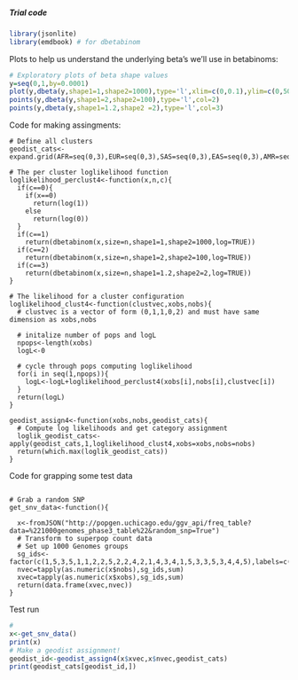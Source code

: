 

##### Trial code

```r
library(jsonlite)
library(emdbook) # for dbetabinom
```

Plots to help us understand the underlying beta's we'll use in betabinoms:
```r
# Exploratory plots of beta shape values
y=seq(0,1,by=0.0001)
plot(y,dbeta(y,shape1=1,shape2=1000),type='l',xlim=c(0,0.1),ylim=c(0,50),col=1)
points(y,dbeta(y,shape1=2,shape2=100),type='l',col=2)
points(y,dbeta(y,shape1=1.2,shape2 =2),type='l',col=3)
```

Code for making assingments:
```
# Define all clusters
geodist_cats<-expand.grid(AFR=seq(0,3),EUR=seq(0,3),SAS=seq(0,3),EAS=seq(0,3),AMR=seq(0,3))

# The per cluster loglikelihood function
loglikelihood_perclust4<-function(x,n,c){
  if(c==0){
    if(x==0)
      return(log(1))
    else
      return(log(0))
  }
  if(c==1)
    return(dbetabinom(x,size=n,shape1=1,shape2=1000,log=TRUE))
  if(c==2)
    return(dbetabinom(x,size=n,shape1=2,shape2=100,log=TRUE))
  if(c==3)
    return(dbetabinom(x,size=n,shape1=1.2,shape2=2,log=TRUE))
}

# The likelihood for a cluster configuration
loglikelihood_clust4<-function(clustvec,xobs,nobs){
  # clustvec is a vector of form (0,1,1,0,2) and must have same dimension as xobs,nobs

  # initalize number of pops and logL
  npops<-length(xobs)
  logL<-0
  
  # cycle through pops computing loglikelihood 
  for(i in seq(1,npops)){
    logL<-logL+loglikelihood_perclust4(xobs[i],nobs[i],clustvec[i])
  }
  return(logL)
}

geodist_assign4<-function(xobs,nobs,geodist_cats){
  # Compute log likelihoods and get category assignment
  loglik_geodist_cats<-apply(geodist_cats,1,loglikelihood_clust4,xobs=xobs,nobs=nobs)
  return(which.max(loglik_geodist_cats))
}

```

Code for grapping some test data
```

# Grab a random SNP
get_snv_data<-function(){
  
  x<-fromJSON("http://popgen.uchicago.edu/ggv_api/freq_table?data=%221000genomes_phase3_table%22&random_snp=True")
  # Transform to superpop count data
  # Set up 1000 Genomes groups
  sg_ids<-factor(c(1,5,3,5,1,1,2,2,5,2,2,4,2,1,4,3,4,1,5,3,3,5,3,4,4,5),labels=c("AFR","EUR","SAS","EAS","AMR"))
  nvec=tapply(as.numeric(x$nobs),sg_ids,sum)
  xvec=tapply(as.numeric(x$xobs),sg_ids,sum)
  return(data.frame(xvec,nvec))
}
```

Test run
```r
# 
x<-get_snv_data()
print(x)
# Make a geodist assignment!
geodist_id<-geodist_assign4(x$xvec,x$nvec,geodist_cats)
print(geodist_cats[geodist_id,])

```
